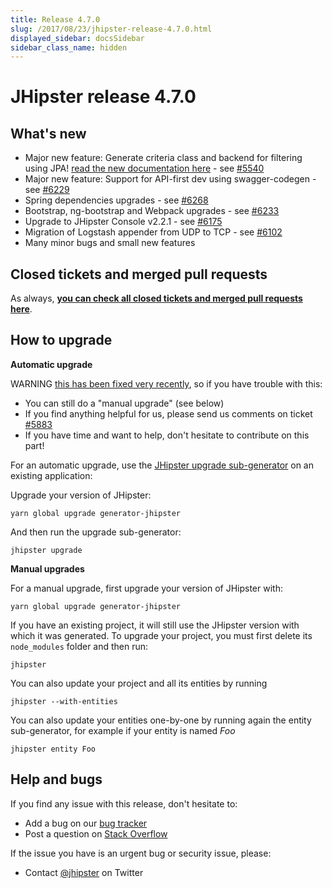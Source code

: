 ```yaml
---
title: Release 4.7.0
slug: /2017/08/23/jhipster-release-4.7.0.html
displayed_sidebar: docsSidebar
sidebar_class_name: hidden
---
```


JHipster release 4.7.0
==================

What's new
----------

- Major new feature: Generate criteria class and backend for filtering using JPA! [read the new documentation here](/entities-filtering/) - see [#5540](https://github.com/jhipster/generator-jhipster/pull/5540)
- Major new feature: Support for API-first dev using swagger-codegen - see [#6229](https://github.com/jhipster/generator-jhipster/pull/6229)
- Spring dependencies upgrades - see [#6268](https://github.com/jhipster/generator-jhipster/pull/6268)
- Bootstrap, ng-bootstrap and Webpack upgrades - see [#6233](https://github.com/jhipster/generator-jhipster/pull/6233)
- Upgrade to JHipster Console v2.2.1 - see [#6175](https://github.com/jhipster/generator-jhipster/pull/6175)
- Migration of Logstash appender from UDP to TCP - see [#6102](https://github.com/jhipster/generator-jhipster/issues/6102)
- Many minor bugs and small new features

Closed tickets and merged pull requests
------------
As always, __[you can check all closed tickets and merged pull requests here](https://github.com/jhipster/generator-jhipster/issues?q=milestone%3A4.7.0+is%3Aclosed)__.

How to upgrade
------------

**Automatic upgrade**

WARNING [this has been fixed very recently](https://github.com/jhipster/generator-jhipster/pull/5966), so if you have trouble with this:

- You can still do a "manual upgrade" (see below)
- If you find anything helpful for us, please send us comments on ticket [#5883](https://github.com/jhipster/generator-jhipster/issues/5883)
- If you have time and want to help, don't hesitate to contribute on this part!

For an automatic upgrade, use the [JHipster upgrade sub-generator](/upgrading-an-application/) on an existing application:

Upgrade your version of JHipster:

```
yarn global upgrade generator-jhipster
```

And then run the upgrade sub-generator:

```
jhipster upgrade
```

**Manual upgrades**

For a manual upgrade, first upgrade your version of JHipster with:

```
yarn global upgrade generator-jhipster
```

If you have an existing project, it will still use the JHipster version with which it was generated.
To upgrade your project, you must first delete its `node_modules` folder and then run:

```
jhipster
```

You can also update your project and all its entities by running

```
jhipster --with-entities
```

You can also update your entities one-by-one by running again the entity sub-generator, for example if your entity is named _Foo_

```
jhipster entity Foo
```

Help and bugs
--------------

If you find any issue with this release, don't hesitate to:

- Add a bug on our [bug tracker](https://github.com/jhipster/generator-jhipster/issues?state=open)
- Post a question on [Stack Overflow](http://stackoverflow.com/tags/jhipster/info)

If the issue you have is an urgent bug or security issue, please:

- Contact [@jhipster](https://twitter.com/jhipster) on Twitter
